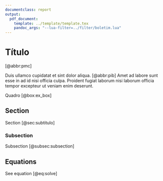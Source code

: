 ```yaml
---
documentclass: report
output:
  pdf_document:
    template: ../template/template.tex
    pandoc_args: "--lua-filter=../filter/boletim.lua"
---
```


# Título

[@abbr:pmc]

::: {.smbox data-latex="[label={ex_box}]{Cálculo do PIB e as suas óticas}"}
Duis ullamco cupidatat et sint dolor aliqua. [@abbr:pib] Amet ad labore sunt esse in ad id nisi officia culpa. Proident fugiat laborum nisi laborum officia tempor excepteur ut veniam enim deserunt.
:::

Quadro [@box:ex_box]


## Section {#subtitulo}

Section [@sec:subtitulo]

### Subsection {#subsection}

Subsection [@subsec:subsection]

## Equations

\begin{equation}
  \label{eq:solve}
  f\left(k\right) = \binom{n}{k} p^k\left(1-p\right)^{n-k}
\end{equation}

See equation [@eq:solve]